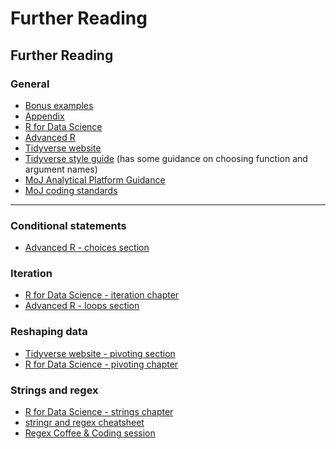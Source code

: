 
# Further Reading

## Further Reading

### General


 * [Bonus examples](https://github.com/moj-analytical-services/intro_r_training_extension#bonus-examples)
 * [Appendix](https://github.com/moj-analytical-services/intro_r_training_extension#appendix)
 * [R for Data Science](https://r4ds.had.co.nz)
 * [Advanced R](https://adv-r.hadley.nz)
 * [Tidyverse website](https://www.tidyverse.org)
 * [Tidyverse style guide](https://style.tidyverse.org/) (has some guidance on choosing function and argument names)
 * [MoJ Analytical Platform Guidance](https://user-guidance.services.alpha.mojanalytics.xyz)
 * [MoJ coding standards](https://moj-analytical-services.github.io/our-coding-standards/)
 
---

### Conditional statements

 * [Advanced R - choices section](https://adv-r.hadley.nz/control-flow.html#choices)

### Iteration

 * [R for Data Science - iteration chapter](https://r4ds.had.co.nz/iteration.html)
 * [Advanced R - loops section](https://adv-r.hadley.nz/control-flow.html#loops)

### Reshaping data

 * [Tidyverse website - pivoting section](https://tidyr.tidyverse.org/dev/articles/pivot.html)
 * [R for Data Science - pivoting chapter](https://r4ds.had.co.nz/tidy-data.html#pivoting)

### Strings and regex

 * [R for Data Science - strings chapter](https://r4ds.had.co.nz/strings.html)
 * [stringr and regex cheatsheet](https://evoldyn.gitlab.io/evomics-2018/ref-sheets/R_strings.pdf)
 * [Regex Coffee & Coding session](https://github.com/moj-analytical-services/Coffee-and-Coding/tree/master/2019-03-13%20Regex)
